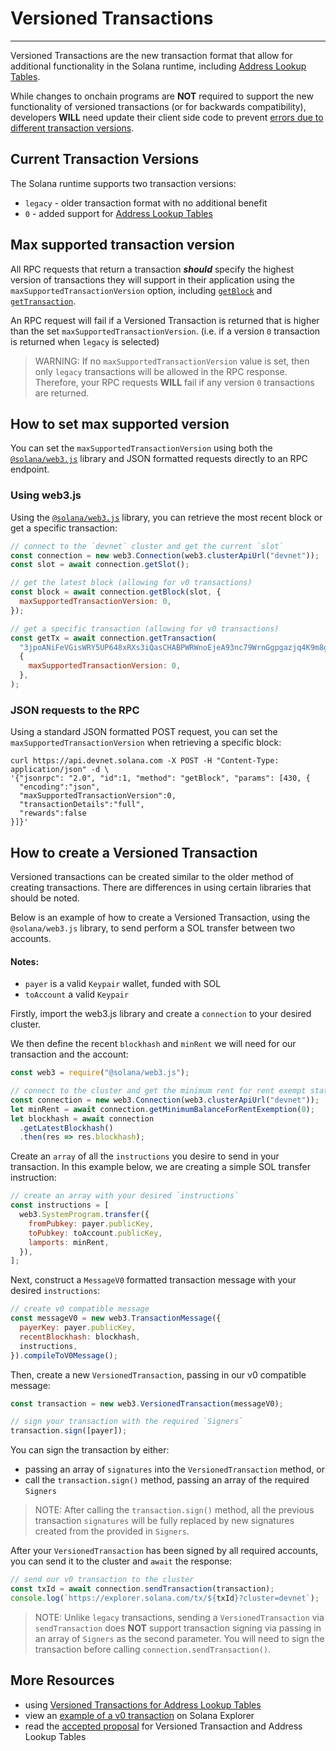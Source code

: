 # Versioned Transactions

---

Versioned Transactions are the new transaction format that allow for additional
functionality in the Solana runtime, including
[Address Lookup Tables](/docs/advanced/lookup-tables).

While changes to onchain programs are **NOT** required to support the new
functionality of versioned transactions (or for backwards compatibility),
developers **WILL** need update their client side code to prevent
[errors due to different transaction versions](#max-supported-transaction-version).

## Current Transaction Versions

The Solana runtime supports two transaction versions:

- `legacy` - older transaction format with no additional benefit
- `0` - added support for
  [Address Lookup Tables](/docs/advanced/lookup-tables)

## Max supported transaction version

All RPC requests that return a transaction **_should_** specify the highest
version of transactions they will support in their application using the
`maxSupportedTransactionVersion` option, including
[`getBlock`](/docs/rpc/http/getblock) and
[`getTransaction`](/docs/rpc/http/gettransaction).

An RPC request will fail if a Versioned Transaction is returned that is higher
than the set `maxSupportedTransactionVersion`. (i.e. if a version `0`
transaction is returned when `legacy` is selected)

> WARNING: If no `maxSupportedTransactionVersion` value is set, then only
> `legacy` transactions will be allowed in the RPC response. Therefore, your RPC
> requests **WILL** fail if any version `0` transactions are returned.

## How to set max supported version

You can set the `maxSupportedTransactionVersion` using both the
[`@solana/web3.js`](https://solana-labs.github.io/solana-web3.js/v1.x/) library
and JSON formatted requests directly to an RPC endpoint.

### Using web3.js

Using the
[`@solana/web3.js`](https://solana-labs.github.io/solana-web3.js/v1.x/) library,
you can retrieve the most recent block or get a specific transaction:

```js
// connect to the `devnet` cluster and get the current `slot`
const connection = new web3.Connection(web3.clusterApiUrl("devnet"));
const slot = await connection.getSlot();

// get the latest block (allowing for v0 transactions)
const block = await connection.getBlock(slot, {
  maxSupportedTransactionVersion: 0,
});

// get a specific transaction (allowing for v0 transactions)
const getTx = await connection.getTransaction(
  "3jpoANiFeVGisWRY5UP648xRXs3iQasCHABPWRWnoEjeA93nc79WrnGgpgazjq4K9m8g2NJoyKoWBV1Kx5VmtwHQ",
  {
    maxSupportedTransactionVersion: 0,
  },
);
```

### JSON requests to the RPC

Using a standard JSON formatted POST request, you can set the
`maxSupportedTransactionVersion` when retrieving a specific block:

```shell
curl https://api.devnet.solana.com -X POST -H "Content-Type: application/json" -d \
'{"jsonrpc": "2.0", "id":1, "method": "getBlock", "params": [430, {
  "encoding":"json",
  "maxSupportedTransactionVersion":0,
  "transactionDetails":"full",
  "rewards":false
}]}'
```

## How to create a Versioned Transaction

Versioned transactions can be created similar to the older method of creating
transactions. There are differences in using certain libraries that should be
noted.

Below is an example of how to create a Versioned Transaction, using the
`@solana/web3.js` library, to send perform a SOL transfer between two accounts.

#### Notes:

- `payer` is a valid `Keypair` wallet, funded with SOL
- `toAccount` a valid `Keypair`

Firstly, import the web3.js library and create a `connection` to your desired
cluster.

We then define the recent `blockhash` and `minRent` we will need for our
transaction and the account:

```js
const web3 = require("@solana/web3.js");

// connect to the cluster and get the minimum rent for rent exempt status
const connection = new web3.Connection(web3.clusterApiUrl("devnet"));
let minRent = await connection.getMinimumBalanceForRentExemption(0);
let blockhash = await connection
  .getLatestBlockhash()
  .then(res => res.blockhash);
```

Create an `array` of all the `instructions` you desire to send in your
transaction. In this example below, we are creating a simple SOL transfer
instruction:

```js
// create an array with your desired `instructions`
const instructions = [
  web3.SystemProgram.transfer({
    fromPubkey: payer.publicKey,
    toPubkey: toAccount.publicKey,
    lamports: minRent,
  }),
];
```

Next, construct a `MessageV0` formatted transaction message with your desired
`instructions`:

```js
// create v0 compatible message
const messageV0 = new web3.TransactionMessage({
  payerKey: payer.publicKey,
  recentBlockhash: blockhash,
  instructions,
}).compileToV0Message();
```

Then, create a new `VersionedTransaction`, passing in our v0 compatible message:

```js
const transaction = new web3.VersionedTransaction(messageV0);

// sign your transaction with the required `Signers`
transaction.sign([payer]);
```

You can sign the transaction by either:

- passing an array of `signatures` into the `VersionedTransaction` method, or
- call the `transaction.sign()` method, passing an array of the required
  `Signers`

> NOTE: After calling the `transaction.sign()` method, all the previous
> transaction `signatures` will be fully replaced by new signatures created from
> the provided in `Signers`.

After your `VersionedTransaction` has been signed by all required accounts, you
can send it to the cluster and `await` the response:

```js
// send our v0 transaction to the cluster
const txId = await connection.sendTransaction(transaction);
console.log(`https://explorer.solana.com/tx/${txId}?cluster=devnet`);
```

> NOTE: Unlike `legacy` transactions, sending a `VersionedTransaction` via
> `sendTransaction` does **NOT** support transaction signing via passing in an
> array of `Signers` as the second parameter. You will need to sign the
> transaction before calling `connection.sendTransaction()`.

## More Resources

- using
  [Versioned Transactions for Address Lookup Tables](/docs/advanced/lookup-tables#how-to-create-an-address-lookup-table)
- view an
  [example of a v0 transaction](https://explorer.solana.com/tx/h9WQsqSUYhFvrbJWKFPaXximJpLf6Z568NW1j6PBn3f7GPzQXe9PYMYbmWSUFHwgnUmycDNbEX9cr6WjUWkUFKx/?cluster=devnet)
  on Solana Explorer
- read the
  [accepted proposal](https://docs.anza.xyz/proposals/versioned-transactions)
  for Versioned Transaction and Address Lookup Tables
